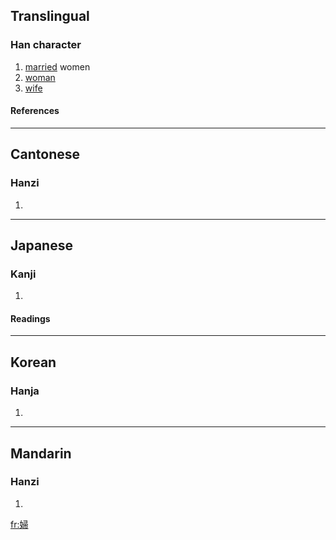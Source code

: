 {{see|妇}}

==Translingual==
===Han character===
{{Han char|rn=38|rad=女|as=08|sn=11|four=4742<sub>7</sub>|canj=女尸一月 (VSMB)}}
# [[married]] women
# [[woman]]
# [[wife]]
====References====
{{Han ref|kx=0265.140|dkj=06432|dj=0532.130|hdz=21062.060|uh=5A66|ud=23142|bh=B0FC|bd=45308}}

----
==Cantonese==
===Hanzi===
{{yue-hanzi|jyut=|y=fu5}}
# {{defn|Cantonese}}

----
==Japanese==
===Kanji===
{{ja-kanji|grade=5|rs=女08}}
# {{defn|Japanese}} 
====Readings====
{{ja-readings|on=[[ふ]] (fu)|kun=[[よめ]] (yome), [[おんな]] (onna)}}

----
==Korean==
===Hanja===
{{ko-hanja|hangeul=부|rv=bu|mr=pu}}
# {{defn|Korean}}

----
==Mandarin==
===Hanzi===
{{cmn-hanzi|sim=妇|pin=[[fù]] ([[fu4]])|wg=fu<sup>4</sup>}}
# {{defn|Mandarin}}

[[fr:婦]]